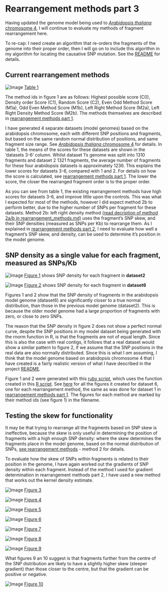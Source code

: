 Rearrangement methods part 3
========================================================

Having updated the genome model being used to [*Arabidopsis thaliana* chromosome 4](https://github.com/edwardchalstrey1/fragmented_genome_with_snps/blob/master/writeup/arabidopsis_chromosome4.md), I will continue to evaluate my methods of fragment rearrangement here.

To re-cap: I need create an algorithm that re-orders the fragments of the genome into their proper order, then I will go on to include this algorithm in my algorithm for locating the causative SNP mutation. See the [README](https://github.com/edwardchalstrey1/fragmented_genome_with_snps/blob/master/README.md) for details.

Current rearrangement methods
-----------

![Image](https://github.com/edwardchalstrey1/fragmented_genome_with_snps/blob/master/arabidopsis_datasets/scores_table.png?raw=true)
[Table 1](https://github.com/edwardchalstrey1/fragmented_genome_with_snps/blob/master/arabidopsis_datasets/scores_table.png)

The method ids in figure 1 are as follows: Highest possible score (C0), Density order Score (C1), Random Score (C2), Even Odd Method Score (M1a), Odd Even Method Score (M1b), Left Right Method Score (M2a), Left Right Density Method Score (M2b). The methods themselves are described in [rearrangement methods part 1](https://github.com/edwardchalstrey1/fragmented_genome_with_snps/blob/master/writeup/rearrangement_methods.md).

I have generated 4 separate datasets (model genomes) based on the arabidopsis chromosome, each with different SNP positions and fragments, but based on the same random normal distribution of positions, and same fragment size range. See [*Arabidopsis thaliana* chromosome 4](https://github.com/edwardchalstrey1/fragmented_genome_with_snps/blob/master/writeup/arabidopsis_chromosome4.md) for details. In table 1, the means of the scores for these datasets are shown in the 'datasets 3-6' column. Whilst dataset 1's genome was split into 1310 fragments and dataset 2 1321 fragments, the average number of fragments for these four arabidopsis datasets is approximately 1236. This explains the lower scores for datasets 3-6, compared with 1 and 2. For details on how the score is calculated, see [rearrangement methods part 1](https://github.com/edwardchalstrey1/fragmented_genome_with_snps/blob/master/writeup/rearrangement_methods.md). The lower the score, the closer the rearranged fragment order is to the proper order.

As you can see from table 1, the existing rearrangement methods have high scores for datasets 3-6, and improve little upon the controls. This was what I expected for most of the methods, however I did expect method 2b to perform better, due to the higher number of SNPs per fragment for these datasets. Method 2b: left right density method [(read decription of method 2a/b in rearrangement_methods.md)](https://github.com/edwardchalstrey1/fragmented_genome_with_snps/blob/master/writeup/rearrangement_methods.md) uses the fragment's SNP skew, and their SNP densities (measured as SNPs per Kb) to rearrange them. As I explained in [rearrangement methods part 2](https://github.com/edwardchalstrey1/fragmented_genome_with_snps/blob/master/writeup/p2_rearrangement_methods.md), I need to evaluate how well a fragment's SNP skew, and density, can be used to determine it's position in the model genome.

SNP density as a single value for each fragment, measured as SNPs/Kb
------------------

![Image](https://github.com/edwardchalstrey1/fragmented_genome_with_snps/blob/master/figures/figures_d2/d_o.png?raw=true)
[Figure 1](https://github.com/edwardchalstrey1/fragmented_genome_with_snps/blob/master/figures/figures_d2/d_o.png) shows SNP density for each fragment in **dataset2** 

![Image](https://github.com/edwardchalstrey1/fragmented_genome_with_snps/blob/master/arabidopsis_datasets/dataset6/figures/d_o.png?raw=true)
[Figure 2](https://github.com/edwardchalstrey1/fragmented_genome_with_snps/blob/master/arabidopsis_datasets/dataset6/figures/d_o.png) shows SNP density for each fragment in **dataset6**

Figures 1 and 2 show that the SNP density of fragments in the arabidopsis model genome (dataset6) are significantly closer to a true normal distribution, than those in the previous model genome (dataset2). This is because the older model genome had a large proportion of fragments with zero, or close to zero SNPs.

The reason that the SNP density in figure 2 does not show a perfect normal curve, despite the SNP positions in my model dataset being generated with the rnorm function in R, is that the fragments are not of equal length. Since this is also the case with real contigs, it follows that a real dataset would show a similar pattern to figure 2, if we assume that the SNP positions in the real data are also normally distributed. Since this is what I *am* assuming, I think that the model genome based on arabidopsis chromosome 4 that I have created is a fairly realistic version of what I have described in the project [README](https://github.com/edwardchalstrey1/fragmented_genome_with_snps/blob/master/README.md).

Figure 1 and 2 were generated with this [ruby script](https://github.com/edwardchalstrey1/fragmented_genome_with_snps/blob/master/scatter_graphs.rb), which uses the function created in this [R script](https://github.com/edwardchalstrey1/fragmented_genome_with_snps/blob/master/scatter_vectors.R). See [here](https://github.com/edwardchalstrey1/fragmented_genome_with_snps/tree/master/arabidopsis_datasets/dataset6/figures) for all the figures it created for dataset 6, one for each rearrangement method, the same as was done for dataset 1 in [rearrangement methods part 1](https://github.com/edwardchalstrey1/fragmented_genome_with_snps/blob/master/writeup/rearrangement_methods.md). The figures for each method are marked by their method ids (see figure 1) in the filename.

Testing the skew for functionality
----------

It may be that trying to rearrange all the fragments based on SNP skew is ineffective, because the skew is only useful in determining the position of fragments with a high enough SNP density: where the skew determines the fragments place in the model genome, based on the normal distribution of SNPs, [see rearrangement methods](https://github.com/edwardchalstrey1/fragmented_genome_with_snps/blob/master/writeup/rearrangement_methods.md) - method 2 for details.

To evaluate how the skew of SNPs within fragments is related to their position in the genome, I have again worked out the gradients of SNP density within each fragment. Instead of the method I used for gradient determination in rearrangement methods part 2, I have used a new method that works out the kernel density estimate.

![Image](https://github.com/edwardchalstrey1/fragmented_genome_with_snps/blob/master/arabidopsis_datasets/dataset6/figures/skew_scatter_grad.png?raw=true)
[Figure 3](https://github.com/edwardchalstrey1/fragmented_genome_with_snps/blob/master/arabidopsis_datasets/dataset6/figures/skew_scatter_grad.png)

![Image](https://github.com/edwardchalstrey1/fragmented_genome_with_snps/blob/master/arabidopsis_datasets/dataset6/figures/skew_scatter_abs.png?raw=true)
[Figure 4](https://github.com/edwardchalstrey1/fragmented_genome_with_snps/blob/master/arabidopsis_datasets/dataset6/figures/skew_scatter_abs.png)

![Image](https://github.com/edwardchalstrey1/fragmented_genome_with_snps/blob/master/arabidopsis_datasets/dataset6/figures/example_gradient_f257.png?raw=true)
[Figure 5](https://github.com/edwardchalstrey1/fragmented_genome_with_snps/blob/master/arabidopsis_datasets/dataset6/figures/example_gradient_f257.png)

![Image](https://github.com/edwardchalstrey1/fragmented_genome_with_snps/blob/master/arabidopsis_datasets/dataset6/figures/example_gradient_f687.png?raw=true)
[Figure 6](https://github.com/edwardchalstrey1/fragmented_genome_with_snps/blob/master/arabidopsis_datasets/dataset6/figures/example_gradient_f687.png)

![Image](https://github.com/edwardchalstrey1/fragmented_genome_with_snps/blob/master/arabidopsis_datasets/dataset6/figures/example_gradient_f1042.png?raw=true)
[Figure 7](https://github.com/edwardchalstrey1/fragmented_genome_with_snps/blob/master/arabidopsis_datasets/dataset6/figures/example_gradient_f1042.png)

![Image](https://github.com/edwardchalstrey1/fragmented_genome_with_snps/blob/master/arabidopsis_datasets/dataset6/figures/genome_kdens_snps.png?raw=true)
[Figure 8](https://github.com/edwardchalstrey1/fragmented_genome_with_snps/blob/master/arabidopsis_datasets/dataset6/figures/genome_kdens_snps.png)

![Image](https://github.com/edwardchalstrey1/fragmented_genome_with_snps/blob/master/arabidopsis_datasets/dataset6/figures/skew_scatter_grad_thresh.png?raw=true)
[Figure 9](https://github.com/edwardchalstrey1/fragmented_genome_with_snps/blob/master/arabidopsis_datasets/dataset6/figures/skew_scatter_grad_thresh.png)

What figures 9 an 10 suggest is that fragments further from the centre of the SNP distribution are likely to have a slightly higher skew (steeper gradient) than those closer to the centre, but that the gradient can be positive or negative.

![Image](https://github.com/edwardchalstrey1/fragmented_genome_with_snps/blob/master/arabidopsis_datasets/dataset6/figures/skew_scatter_abs_thresh.png?raw=true)
[Figure 10](https://github.com/edwardchalstrey1/fragmented_genome_with_snps/blob/master/arabidopsis_datasets/dataset6/figures/skew_scatter_abs_thresh.png)

